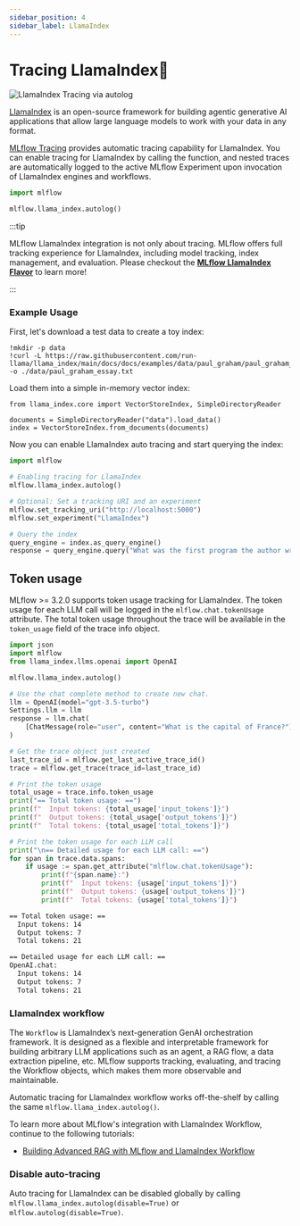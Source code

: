 ```yaml
---
sidebar_position: 4
sidebar_label: LlamaIndex
---
```



# Tracing LlamaIndex🦙

![LlamaIndex Tracing via autolog](/images/llms/tracing/llamaindex-tracing.gif)

[LlamaIndex](https://www.llamaindex.ai/) is an open-source framework for building agentic generative AI applications that allow large language models to work with your data in any format.

[MLflow Tracing](/genai/tracing) provides automatic tracing capability for LlamaIndex. You can enable tracing
for LlamaIndex by calling the <APILink fn="mlflow.llama_index.autolog" /> function, and nested traces are automatically logged to the active MLflow Experiment upon invocation of LlamaIndex engines and workflows.

```python
import mlflow

mlflow.llama_index.autolog()
```

:::tip

MLflow LlamaIndex integration is not only about tracing. MLflow offers full tracking experience for LlamaIndex, including model tracking, index management, and evaluation. Please checkout the **[MLflow LlamaIndex Flavor](/genai/flavors/llama-index)** to learn more!

:::

### Example Usage

First, let's download a test data to create a toy index:

```
!mkdir -p data
!curl -L https://raw.githubusercontent.com/run-llama/llama_index/main/docs/docs/examples/data/paul_graham/paul_graham_essay.txt -o ./data/paul_graham_essay.txt
```

Load them into a simple in-memory vector index:

```
from llama_index.core import VectorStoreIndex, SimpleDirectoryReader

documents = SimpleDirectoryReader("data").load_data()
index = VectorStoreIndex.from_documents(documents)
```

Now you can enable LlamaIndex auto tracing and start querying the index:

```python
import mlflow

# Enabling tracing for LlamaIndex
mlflow.llama_index.autolog()

# Optional: Set a tracking URI and an experiment
mlflow.set_tracking_uri("http://localhost:5000")
mlflow.set_experiment("LlamaIndex")

# Query the index
query_engine = index.as_query_engine()
response = query_engine.query("What was the first program the author wrote?")
```

## Token usage

MLflow >= 3.2.0 supports token usage tracking for LlamaIndex. The token usage for each LLM call will be logged in the `mlflow.chat.tokenUsage` attribute. The total token usage throughout the trace will be
available in the `token_usage` field of the trace info object.

```python
import json
import mlflow
from llama_index.llms.openai import OpenAI

mlflow.llama_index.autolog()

# Use the chat complete method to create new chat.
llm = OpenAI(model="gpt-3.5-turbo")
Settings.llm = llm
response = llm.chat(
    [ChatMessage(role="user", content="What is the capital of France?")]
)

# Get the trace object just created
last_trace_id = mlflow.get_last_active_trace_id()
trace = mlflow.get_trace(trace_id=last_trace_id)

# Print the token usage
total_usage = trace.info.token_usage
print("== Total token usage: ==")
print(f"  Input tokens: {total_usage['input_tokens']}")
print(f"  Output tokens: {total_usage['output_tokens']}")
print(f"  Total tokens: {total_usage['total_tokens']}")

# Print the token usage for each LLM call
print("\n== Detailed usage for each LLM call: ==")
for span in trace.data.spans:
    if usage := span.get_attribute("mlflow.chat.tokenUsage"):
        print(f"{span.name}:")
        print(f"  Input tokens: {usage['input_tokens']}")
        print(f"  Output tokens: {usage['output_tokens']}")
        print(f"  Total tokens: {usage['total_tokens']}")
```

```bash
== Total token usage: ==
  Input tokens: 14
  Output tokens: 7
  Total tokens: 21

== Detailed usage for each LLM call: ==
OpenAI.chat:
  Input tokens: 14
  Output tokens: 7
  Total tokens: 21
```

### LlamaIndex workflow

The `Workflow` is LlamaIndex’s next-generation GenAI orchestration framework. It is designed as a flexible and interpretable framework for building arbitrary LLM applications such as an agent, a RAG flow, a data extraction pipeline, etc. MLflow supports tracking, evaluating, and tracing the Workflow objects, which makes them more observable and maintainable.

Automatic tracing for LlamaIndex workflow works off-the-shelf by calling the same `mlflow.llama_index.autolog()`.

To learn more about MLflow's integration with LlamaIndex Workflow, continue to the following tutorials:

- [Building Advanced RAG with MLflow and LlamaIndex Workflow](https://mlflow.org/blog/mlflow-llama-index-workflow)

### Disable auto-tracing

Auto tracing for LlamaIndex can be disabled globally by calling `mlflow.llama_index.autolog(disable=True)` or `mlflow.autolog(disable=True)`.
